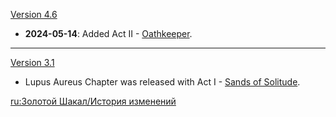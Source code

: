 {{Change History/Header}}
[[Version 4.6]]
* '''2024-05-14''': Added Act II - [[Oathkeeper]].
----
[[Version 3.1]]
* Lupus Aureus Chapter was released with Act I - [[Sands of Solitude]].
<noinclude>
[[ru:Золотой Шакал/История изменений]]
</noinclude>